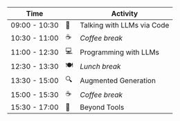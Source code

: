 | Time          |   | Activity                      |
| ------------- |---| ----------------------------- |
| 09:00 - 10:30 | 💬 | Talking with LLMs via Code    |
| 10:30 - 11:00 | ☕ | *Coffee break*                |
| 11:00 - 12:30 | 💻 | Programming with LLMs         |
| 12:30 - 13:30 | 🍽️ | *Lunch break*                |
| 13:30 - 15:00 | 🔍 | Augmented Generation          |
| 15:00 - 15:30 | ☕ | *Coffee break*                |
| 15:30 - 17:00 | 🚀 | Beyond Tools                 |
